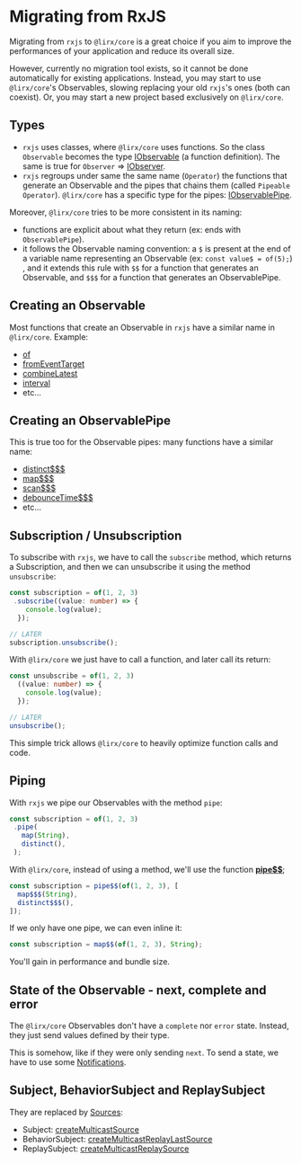 # Migrating from RxJS

Migrating from `rxjs` to `@lirx/core` is a great choice if you aim to improve the performances of your application
and reduce its overall size.

However, currently no migration tool exists, so it cannot be done automatically for existing applications.
Instead, you may start to use `@lirx/core`'s Observables, slowing replacing your old `rxjs`'s ones (both can coexist).
Or, you may start a new project based exclusively on `@lirx/core`.

## Types

- `rxjs` uses classes, where `@lirx/core` uses functions.
So the class `Observable` becomes the type [IObservable](/docs/reference/observable/) (a function definition).
The same is true for `Observer` => [IObserver](/docs/reference/observer/).
- `rxjs` regroups under same the same name (`Operator`) the functions that generate an Observable and the pipes that chains them
(called `Pipeable Operator`). `@lirx/core` has a specific type for the pipes: [IObservablePipe](/docs/reference/observable-pipe/).

Moreover, `@lirx/core` tries to be more consistent in its naming:

- functions are explicit about what they return (ex: ends with `ObservablePipe`).
- it follows the Observable naming convention: a `$` is present at the end of a variable name representing an Observable (ex: `const value$ = of(5);`)
, and it extends this rule with `$$` for a function that generates an Observable, and `$$$` for a function that generates an ObservablePipe.

## Creating an Observable

Most functions that create an Observable in `rxjs` have a similar name in `@lirx/core`. Example:

- [of](/docs/reference/of/)
- [fromEventTarget](/docs/reference/from-event-target/)
- [combineLatest](/docs/reference/combine-latest/)
- [interval](/docs/reference/interval/)
- etc...

## Creating an ObservablePipe

This is true too for the Observable pipes: many functions have a similar name:

- [distinct$$$](/docs/reference/distinct-observable-pipe/)
- [map$$$](/docs/reference/map-observable-pipe/)
- [scan$$$](/docs/reference/scan-observable-pipe/)
- [debounceTime$$$](/docs/reference/debounce-time-observable-pipe/)
- etc...


## Subscription / Unsubscription


To subscribe with `rxjs`, we have to call the `subscribe` method, which returns a Subscription,
and then we can unsubscribe it using the method `unsubscribe`:

```ts
const subscription = of(1, 2, 3)
 .subscribe((value: number) => {
    console.log(value);
  });

// LATER
subscription.unsubscribe();
```

With `@lirx/core` we just have to call a function, and later call its return:


```ts
const unsubscribe = of(1, 2, 3)
  ((value: number) => {
    console.log(value);
  });

// LATER
unsubscribe();
```

This simple trick allows `@lirx/core` to heavily optimize function calls and code.

## Piping

With `rxjs` we pipe our Observables with the method `pipe`:

```ts
const subscription = of(1, 2, 3)
 .pipe(
   map(String),
   distinct(),
 );
```

With `@lirx/core`, instead of using a method, we'll use the function **[pipe$$](/docs/reference/pipe-observable/)**;

```ts
const subscription = pipe$$(of(1, 2, 3), [
  map$$$(String),
  distinct$$$(),
]);
```

If we only have one pipe, we can even inline it:

```ts
const subscription = map$$(of(1, 2, 3), String);
```

You'll gain in performance and bundle size.

## State of the Observable - next, complete and error

The `@lirx/core` Observables don't have a `complete` nor `error` state. Instead, they just send values defined by their type.

This is somehow, like if they were only sending `next`. To send a state, we have to use some [Notifications](/docs/documentation/getting-started/what-is-a-notification/).

## Subject, BehaviorSubject and ReplaySubject

They are replaced by [Sources](/docs/documentation/getting-started/what-is-a-source/):

- Subject: [createMulticastSource](/docs/reference/create-multicast-source/)
- BehaviorSubject: [createMulticastReplayLastSource](/docs/reference/create-multicast-replay-last-source/)
- ReplaySubject: [createMulticastReplaySource](/docs/reference/create-multicast-replay-source/)
